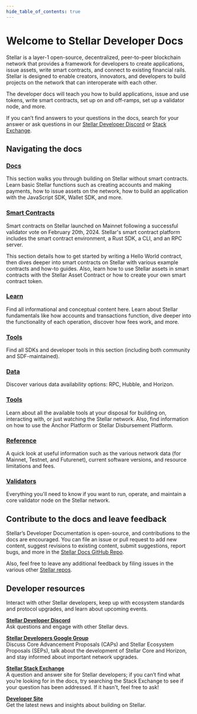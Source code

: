 ```yaml
---
hide_table_of_contents: true
---
```



# Welcome to Stellar Developer Docs

Stellar is a layer-1 open-source, decentralized, peer-to-peer blockchain network that provides a framework for developers to create applications, issue assets, write smart contracts, and connect to existing financial rails. Stellar is designed to enable creators, innovators, and developers to build projects on the network that can interoperate with each other.

The developer docs will teach you how to build applications, issue and use tokens, write smart contracts, set up on and off-ramps, set up a validator node, and more.

If you can’t find answers to your questions in the docs, search for your answer or ask questions in our [Stellar Developer Discord](https://discord.gg/stellardev) or [Stack Exchange](https://stellar.stackexchange.com/).

<WayfindingBoxes />

## Navigating the docs

### [Docs](/docs)

This section walks you through building on Stellar without smart contracts. Learn basic Stellar functions such as creating accounts and making payments, how to issue assets on the network, how to build an application with the JavaScript SDK, Wallet SDK, and more.

### [Smart Contracts](/docs/smart-contracts)

Smart contracts on Stellar launched on Mainnet following a successful validator vote on February 20th, 2024. Stellar's smart contract platform includes the smart contract environment, a Rust SDK, a CLI, and an RPC server.

This section details how to get started by writing a Hello World contract, then dives deeper into smart contracts on Stellar with various example contracts and how-to guides. Also, learn how to use Stellar assets in smart contracts with the Stellar Asset Contract or how to create your own smart contract token.

### [Learn](/docs/learn/fundamentals)

Find all informational and conceptual content here. Learn about Stellar fundamentals like how accounts and transactions function, dive deeper into the functionality of each operation, discover how fees work, and more.

### [Tools](/docs/tools/sdks)

Find all SDKs and developer tools in this section (including both community and SDF-maintained).

### [Data](/docs/data)

Discover various data availability options: RPC, Hubble, and Horizon.

### [Tools](/docs/tools)

Learn about all the available tools at your disposal for building on, interacting with, or just watching the Stellar network. Also, find information on how to use the Anchor Platform or Stellar Disbursement Platform.

### [Reference](/docs/reference/networks)

A quick look at useful information such as the various network data (for Mainnet, Testnet, and Futurenet), current software versions, and resource limitations and fees.

### [Validators](/docs/validators)

Everything you'll need to know if you want to run, operate, and maintain a core validator node on the Stellar network.

## Contribute to the docs and leave feedback

Stellar’s Developer Documentation is open-source, and contributions to the docs are encouraged. You can file an issue or pull request to add new content, suggest revisions to existing content, submit suggestions, report bugs, and more in the [Stellar Docs GitHub Repo](https://github.com/stellar/stellar-docs).

Also, feel free to leave any additional feedback by filing issues in the various other [Stellar repos](https://github.com/stellar).

## Developer resources

Interact with other Stellar developers, keep up with ecosystem standards and protocol upgrades, and learn about upcoming events.

[**Stellar Developer Discord**](https://discord.gg/st7Mxd58BV)  
Ask questions and engage with other Stellar devs.

[**Stellar Developers Google Group**](https://groups.google.com/g/stellar-dev)  
Discuss Core Advancement Proposals (CAPs) and Stellar Ecosystem Proposals (SEPs), talk about the development of Stellar Core and Horizon, and stay informed about important network upgrades.

[**Stellar Stack Exchange**](https://stellar.stackexchange.com/)  
A question and answer site for Stellar developers; if you can’t find what you’re looking for in the docs, try searching the Stack Exchange to see if your question has been addressed. If it hasn't, feel free to ask!

[**Developer Site**](https://stellar.org/developers)  
Get the latest news and insights about building on Stellar.

